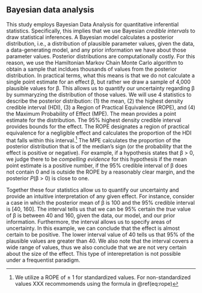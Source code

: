 
## Bayesian data analysis

This study employs Bayesian Data Analysis for quantitative inferential 
statistics. 
Specifically, this implies that we use Bayesian *credible intervals* to draw 
statistical inferences.
A Bayesian model calculates a posterior distribution, i.e., a distribution of 
plausible parameter values, given the data, a data-generating model, and any 
prior information we have about those parameter values. 
Posterior distributions are computationally costly. 
For this reason, we use the Hamiltonian Markov Chain Monte Carlo algorithm 
to obtain a sample that incldues thousands of values from the posterior 
distribution. 
In practical terms, what this means is that we do not calculate a single 
point estimate for an effect &beta;, but rather we draw a sample of 4,000 
plausible values for &beta;. 
This allows us to quantify our uncertainty regarding &beta; by summaryzing 
the distribution of those values.
We will use 4 statistics to describe the posterior distribution: (1) the mean, 
(2) the highest density credible interval (HDI), (3) a Region of Practical 
Equivalence (ROPE), and (4) the Maximum Probability of Effect (MPE).
The mean provides a point estimate for the distribution. 
The 95% highest density credible interval provides bounds for the effect. 
The ROPE designates a region of practical equivalence for a negligible effect 
and calculates the proportion of the HDI that falls within this interval.^[We 
utilize a ROPE of &pm; 1 for standardized values. For non-standardized values 
XXX recommomends using the formula in \@ref(eq:rope)] 
The MPE calculates the proportion of the posterior distribution that is of the median's sign (or the probability that the effect is positive or negative). 
For example, if a hypothesis states that &beta; &gt; 0, we judge there to be 
*compelling evidence* for this hypothesis if the mean point estimate is 
a positive number, if the 95% credible interval of &beta; does not contain 0 
and is outside the ROPE by a reasonably clear margin, and the posterior 
*P*(&beta; &gt; 0) is close to one. 

Together these four statistics allow us to quantify our uncertainty and 
provide an intuitive interpretation of any given effect.
For instance, consider a case in which the posterior mean of &beta; is 100 
and the 95% credible interval is [40, 160].
The interval tells us that we can be 95% certain the *true* value of &beta; 
is between 40 and 160, given the data, our model, and our prior information. 
Furthermore, the interval allows us to specify areas of uncertainty. 
In this example, we can conclude that the effect is almost certain to be 
positive. 
The lower interval value of 40 tells us that 95% of the plausible values are 
greater than 40. 
We also note that the interval covers a wide range of values, thus we also 
conclude that we are not very certain about the size of the effect. 
This type of interepretation is not possible under a frequentist paradigm.

\begin{equation}
es = \frac{\mu_1 - \mu_2}{\sqrt{\frac{\sigma_1^2 + \sigma_2^2}{2}}}
(\#eq:rope)
\end{equation}
